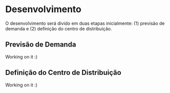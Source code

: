 # Desenvolvimento

O desenvolvimento será divido em duas etapas inicialmente: (1) previsão de demanda e (2) definição do centro de distribuição.

## Previsão de Demanda

Working on it :)

## Definição do Centro de Distribuição

Working on it :)